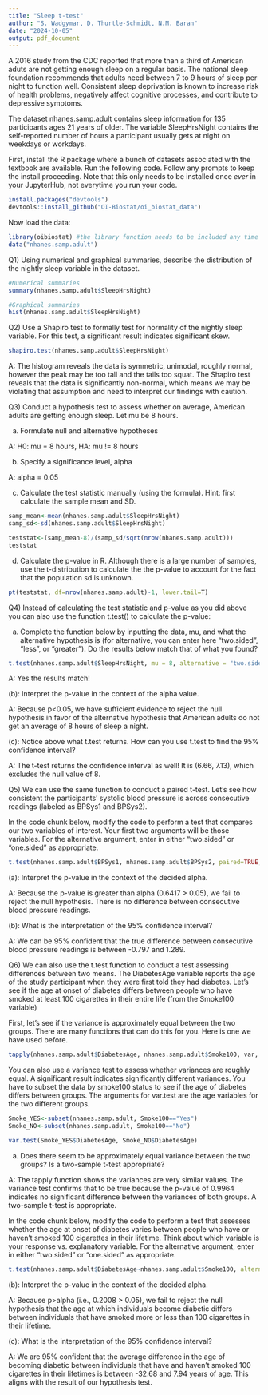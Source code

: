 ```yaml
---
title: "Sleep t-test"
author: "S. Wadgymar, D. Thurtle-Schmidt, N.M. Baran"
date: "2024-10-05"
output: pdf_document
---
```


A 2016 study from the CDC reported that more than a third of American aduts are not getting enough sleep on a regular basis. The national sleep foundation recommends that adults need between 7 to 9 hours of sleep per night to function well. Consistent sleep deprivation is known to increase risk of health problems, negatively affect cognitive processes, and contribute to depressive symptoms. 

The dataset nhanes.samp.adult contains sleep information for 135 participants ages 21 years of older. The variable SleepHrsNight contains the self-reported number of hours a participant usually gets at night on weekdays or workdays.

First, install the R package where a bunch of datasets associated with the textbook are available. Run the following code. Follow any prompts to keep the install proceeding. Note that this only needs to be installed once *ever* in your JupyterHub, not everytime you run your code.

```r
install.packages("devtools")
devtools::install_github("OI-Biostat/oi_biostat_data")
```

Now load the data:
```r
library(oibiostat) #the library function needs to be included any time you load a package into your workspace
data("nhanes.samp.adult")
```

Q1) Using numerical and graphical summaries, describe the distribution of the nightly sleep variable in the dataset.  
```r
#Numerical summaries
summary(nhanes.samp.adult$SleepHrsNight)
```

```r
#Graphical summaries
hist(nhanes.samp.adult$SleepHrsNight)
```


Q2) Use a Shapiro test to formally test for normality of the nightly sleep variable.  For this test, a significant result indicates significant skew.
```r
shapiro.test(nhanes.samp.adult$SleepHrsNight)
```

A: The histogram reveals the data is symmetric, unimodal, roughly normal, however the peak may be too tall and the tails too squat.  The Shapiro test reveals that the data is significantly non-normal, which means we may be violating that assumption and need to interpret our findings with caution.


Q3) Conduct a hypothesis test to assess whether on average, American adults are getting enough sleep. Let mu be 8 hours.

(a) Formulate null and alternative hypotheses

A:  H0: mu = 8 hours, HA: mu != 8 hours

(b) Specify a significance level, alpha

A: alpha = 0.05

(c) Calculate the test statistic manually (using the formula). Hint: first calculate the sample mean and SD.

```r

samp_mean<-mean(nhanes.samp.adult$SleepHrsNight)
samp_sd<-sd(nhanes.samp.adult$SleepHrsNight)

teststat<-(samp_mean-8)/(samp_sd/sqrt(nrow(nhanes.samp.adult)))
teststat

```


(d) Calculate the p-value in R. Although there is a large number of samples, use the t-distribution to calculate the the p-value to account for the fact that the population sd is unknown.

```r
pt(teststat, df=nrow(nhanes.samp.adult)-1, lower.tail=T)
```

Q4) Instead of calculating the test statistic and p-value as you did above you can also use the function t.test() to calculate the p-value:

(a) Complete the function below by inputting the data, mu, and what the alternative hypothesis is (for alternative, you can enter here "two.sided", "less", or "greater"). Do the results below match that of what you found?

```r
t.test(nhanes.samp.adult$SleepHrsNight, mu = 8, alternative = "two.sided")
```

A: Yes the results match!


(b): Interpret the p-value in the context of the alpha value.

A: Because p<0.05, we have sufficient evidence to reject the null hypothesis in favor of the alternative hypothesis that American adults do not get an average of 8 hours of sleep a night.


(c): Notice above what t.test returns. How can you use t.test to find the 95% confidence interval?

A: The t-test returns the confidence interval as well!  It is (6.66, 7.13), which excludes the null value of 8.



Q5) We can use the same function to conduct a paired t-test.  Let's see how consistent the participants' systolic blood pressure is across consecutive readings (labeled as BPSys1 and BPSys2).

In the code chunk below, modify the code to perform a test that compares our two variables of interest.  Your first two arguments will be those variables. For the alternative argument, enter in either "two.sided" or "one.sided" as appropriate.

```r

t.test(nhanes.samp.adult$BPSys1, nhanes.samp.adult$BPSys2, paired=TRUE, alternative="two.sided")

```


(a): Interpret the p-value in the context of the decided alpha.

A: Because the p-value is greater than alpha (0.6417 > 0.05), we fail to reject the null hypothesis.  There is no difference between consecutive blood pressure readings.

(b): What is the interpretation of the 95% confidence interval?

A: We can be 95% confident that the true difference between consecutive blood pressure readings is between -0.797 and 1.289.

Q6) We can also use the t.test function to conduct a test assessing differences between two means.  The DiabetesAge variable reports the age of the study participant when they were first told they had diabetes.  Let's see if the age at onset of diabetes differs between people who have smoked at least 100 cigarettes in their entire life (from the Smoke100 variable)

First, let's see if the variance is approximately equal between the two groups.  There are many functions that can do this for you.  Here is one we have used before.


```r

tapply(nhanes.samp.adult$DiabetesAge, nhanes.samp.adult$Smoke100, var, na.rm=T)

```

You can also use a variance test to assess whether variances are roughly equal.  A significant result indicates significantly different variances. You have to subset the data by smoke100 status to see if the age of diabetes differs between groups.  The arguments for var.test are the age variables for the two different groups.

```r
Smoke_YES<-subset(nhanes.samp.adult, Smoke100=="Yes")
Smoke_NO<-subset(nhanes.samp.adult, Smoke100=="No")

var.test(Smoke_YES$DiabetesAge, Smoke_NO$DiabetesAge)
```


(a) Does there seem to be approximately equal variance between the two groups?  Is a two-sample t-test appropriate?

A: The tapply function shows the variances are very similar values.  The variance test confirms that to be true because the p-value of 0.9964 indicates no significant difference between the variances of both groups.  A two-sample t-test is appropriate.

In the code chunk below, modify the code to perform a test that assesses whether the age at onset of diabetes varies between people who have or haven't smoked 100 cigarettes in their lifetime. Think about which variable is your response vs. explanatory variable. For the alternative argument, enter in either "two.sided" or "one.sided" as appropriate.

```r

t.test(nhanes.samp.adult$DiabetesAge~nhanes.samp.adult$Smoke100, alternative="two.sided")

```


(b): Interpret the p-value in the context of the decided alpha.

A: Because p>alpha (i.e., 0.2008 > 0.05), we fail to reject the null hypothesis that the age at which individuals become diabetic differs between individuals that have smoked more or less than 100 cigarettes in their lifetime.

(c): What is the interpretation of the 95% confidence interval?

A: We are 95% confident that the average difference in the age of becoming diabetic between individuals that have and haven't smoked 100 cigarettes in their lifetimes is between -32.68 and 7.94 years of age.  This aligns with the result of our hypothesis test.

